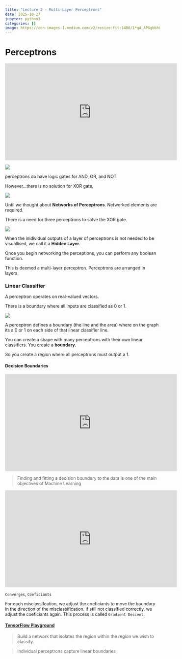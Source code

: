 ```yaml
---
title: "Lecture 2 - Multi-Layer Perceptrons"
date: 2025-10-27
jupyter: python3
categories: []
image: https://cdn-images-1.medium.com/v2/resize:fit:1400/1*qA_APGgbbh0QfRNsRyMaJg.png
---
```

# Perceptrons

<iframe width="560" height="315" src="https://www.youtube.com/embed/NXYrIEP1LRs?si=95pjt-OfNECOQArL&amp;start=3534" title="YouTube video player" frameborder="0" allow="accelerometer; autoplay; clipboard-write; encrypted-media; gyroscope; picture-in-picture; web-share" referrerpolicy="strict-origin-when-cross-origin" allowfullscreen></iframe>

![](/images/logicgates.png)

perceptrons do have logic gates for AND, OR, and NOT. 

However...there is no solution for XOR gate.

![](/images/xor.png)

Until we thought about **Networks of Perceptrons**. Networked elements are required.

There is a need for three perceptrons to solve the XOR gate.

![](https://cdn-images-1.medium.com/v2/resize:fit:1400/1*qA_APGgbbh0QfRNsRyMaJg.png)

When the inidividual outputs of a layer of perceptrons is not needed to be visuallised, we call it a **Hidden Layer**.

Once you begin networking the perceptions, you can perform any boolean function. 

This is deemed a multi-layer perceptron. Perceptrons are arranged in layers.

### Linear Classifier

A perceptron operates on real-valued vectors.

There is a boundary where all inputs are classified as 0 or 1.

![](https://i.sstatic.net/epSZC.png)

A perceptron defines a boundary (the line and the area) where on the graph its a 0 or 1 on each side of that linear classifier line.

You can create a shape with many perceptrons with their own linear classifiers. You create a **boundary**.

So you create a region where all perceptrons must output a 1.

#### Decision Boundaries

<iframe width="560" height="315" src="https://www.youtube.com/embed/KJJFfRXFbuc?si=FMy6iF6RVHI2bz0D" title="YouTube video player" frameborder="0" allow="accelerometer; autoplay; clipboard-write; encrypted-media; gyroscope; picture-in-picture; web-share" referrerpolicy="strict-origin-when-cross-origin" allowfullscreen></iframe>

> Finding and fitting a decision boundary to the data is one of the main objectives of Machine Learning

<iframe width="560" height="315" src="https://www.youtube.com/embed/4Gac5I64LM4?si=7oRb00AooUKyx3qE" title="YouTube video player" frameborder="0" allow="accelerometer; autoplay; clipboard-write; encrypted-media; gyroscope; picture-in-picture; web-share" referrerpolicy="strict-origin-when-cross-origin" allowfullscreen></iframe>

`Converges`, `Coeficiants`

For each misclassifcation, we adjust the coeficiants to move the boundary in the direction of the misclassification. If still not classified correctly, we adjust the coeficiants again. This process is called `Gradient Descent`.

#### [TensorFlow Playground](https://playground.tensorflow.org/#activation=tanh&batchSize=10&dataset=gauss&regDataset=reg-plane&learningRate=0.03&regularizationRate=0&noise=0&networkShape=4,2&seed=0.89612&showTestData=false&discretize=false&percTrainData=50&x=true&y=true&xTimesY=false&xSquared=false&ySquared=false&cosX=false&sinX=false&cosY=false&sinY=false&collectStats=false&problem=classification&initZero=false&hideText=false)

> Build a network that isolates the region within the region we wish to classify.

> Individual perceptrons capture linear boundaries